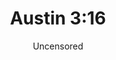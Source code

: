 ---
title: "Austin 3:16"
subtitle: "Uncensored"
creator: ""
categories: ["cds"]
featuredImage: "../src/assets/images/item/cds/DSC02993-4.png"
views: ["../src/assets/images/item/cds/DSC02993-4.png"]
nextItem: []
---